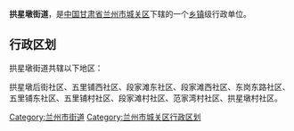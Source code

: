 {{中国乡级行政区
|景观照片文件名 = 
|景观照片描述 = 
|汉语拼音 = 
|其他语言 = 
|其他语言名称 = 
|旧称 = 
|地名出处 = 
|位置图文件名 = 
|位置图描述 = 
|自定义图片= 
|上级行政区 = [[甘肃省|甘肃省]][[兰州市|兰州市]][[城关区_(兰州市)|城关区]]
|建置时间 = 
|政府驻地 = 
|毗邻 = 
|总面积 = 
|总人口 = 
|总人口年份 = 
|户籍人口 = 
|户籍人口年份 = 
|常住人口 = 
|常住人口年份 = 
|人口密度 = 
|GDP = 
|GDP年份 = 
|邮政编码 = 
|电话区号 = 931
|官方网站 = 
|网站名称 = 
|62/01/02/014/000}}
'''拱星墩街道'''，是[[中华人民共和国|中国]][[甘肃省|甘肃省]][[兰州市|兰州市]][[城关区_(兰州市)|城关区]]下辖的一个[[乡镇|乡镇]]级行政单位。

== 行政区划 ==
拱星墩街道共辖以下地区：

拱星墩后街社区、五里铺西社区、段家滩东社区、段家滩西社区、东岗东路社区、五里铺东社区、五里铺村社区、段家滩村社区、范家湾村社区、拱星墩村社区。

{{甘肃小作品}}
{{兰州市城关区行政区划}}

[[Category:兰州市街道|Category:兰州市街道]]
[[Category:兰州市城关区行政区划|Category:兰州市城关区行政区划]]